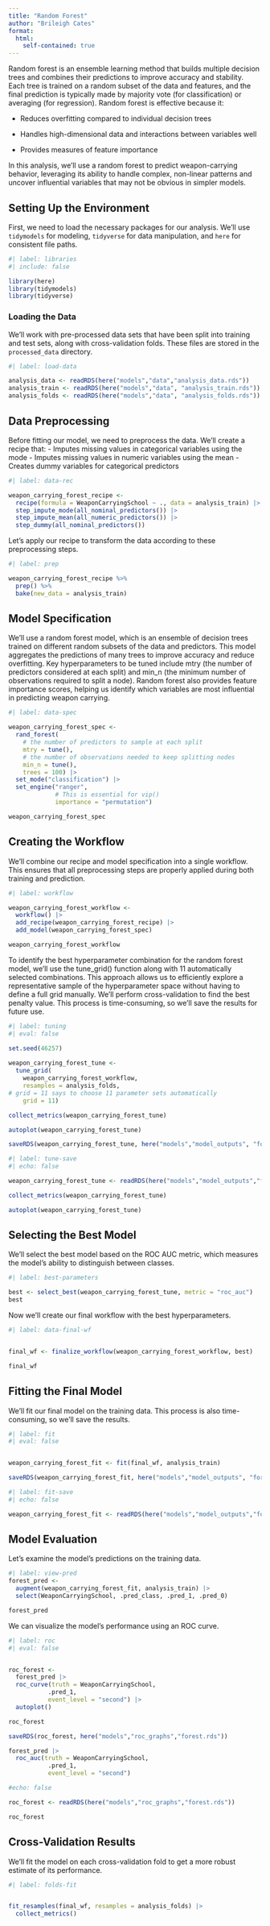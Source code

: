 ```yaml
---
title: "Random Forest"
author: "Brileigh Cates"
format:
  html:
    self-contained: true
---
```


Random forest is an ensemble learning method that builds multiple decision trees and combines their predictions to improve accuracy and stability. Each tree is trained on a random subset of the data and features, and the final prediction is typically made by majority vote (for classification) or averaging (for regression).
Random forest is effective because it:

- Reduces overfitting compared to individual decision trees

- Handles high-dimensional data and interactions between variables well

- Provides measures of feature importance

In this analysis, we’ll use a random forest to predict weapon-carrying behavior, leveraging its ability to handle complex, non-linear patterns and uncover influential variables that may not be obvious in simpler models.

## Setting Up the Environment

First, we need to load the necessary packages for our analysis. We'll use `tidymodels` for modeling, `tidyverse` for data manipulation, and `here` for consistent file paths.

```r
#| label: libraries
#| include: false

library(here)
library(tidymodels)
library(tidyverse)
```

### Loading the Data

We'll work with pre-processed data sets that have been split into training and test sets, along with cross-validation folds. These files are stored in the `processed_data` directory.

```r
#| label: load-data

analysis_data <- readRDS(here("models","data","analysis_data.rds"))
analysis_train <- readRDS(here("models","data", "analysis_train.rds"))
analysis_folds <- readRDS(here("models","data", "analysis_folds.rds"))
```

## Data Preprocessing

Before fitting our model, we need to preprocess the data. We'll create a recipe that:
- Imputes missing values in categorical variables using the mode
- Imputes missing values in numeric variables using the mean
- Creates dummy variables for categorical predictors

```r
#| label: data-rec

weapon_carrying_forest_recipe <- 
  recipe(formula = WeaponCarryingSchool ~ ., data = analysis_train) |>
  step_impute_mode(all_nominal_predictors()) |>
  step_impute_mean(all_numeric_predictors()) |> 
  step_dummy(all_nominal_predictors())
```

Let's apply our recipe to transform the data according to these preprocessing steps.

```r
#| label: prep

weapon_carrying_forest_recipe %>% 
  prep() %>% 
  bake(new_data = analysis_train) 
```

## Model Specification

We’ll use a random forest model, which is an ensemble of decision trees trained on different random subsets of the data and predictors. This model aggregates the predictions of many trees to improve accuracy and reduce overfitting. Key hyperparameters to be tuned include mtry (the number of predictors considered at each split) and min_n (the minimum number of observations required to split a node). Random forest also provides feature importance scores, helping us identify which variables are most influential in predicting weapon carrying.

```r
#| label: data-spec

weapon_carrying_forest_spec <- 
  rand_forest(
    # the number of predictors to sample at each split
    mtry = tune(), 
    # the number of observations needed to keep splitting nodes
    min_n = tune(),
    trees = 100) |>  
  set_mode("classification") |>  
  set_engine("ranger", 
             # This is essential for vip()
             importance = "permutation") 

weapon_carrying_forest_spec
```

## Creating the Workflow

We'll combine our recipe and model specification into a single workflow. This ensures that all preprocessing steps are properly applied during both training and prediction.

```r
#| label: workflow

weapon_carrying_forest_workflow <- 
  workflow() |> 
  add_recipe(weapon_carrying_forest_recipe) |>  
  add_model(weapon_carrying_forest_spec) 

weapon_carrying_forest_workflow
```

To identify the best hyperparameter combination for the random forest model, we'll use the tune_grid() function along with 11 automatically selected combinations. This approach allows us to efficiently explore a representative sample of the hyperparameter space without having to define a full grid manually. We'll perform cross-validation to find the best penalty value. This process is time-consuming, so we'll save the results for future use.

```r
#| label: tuning
#| eval: false

set.seed(46257)
  
weapon_carrying_forest_tune <-
  tune_grid(
    weapon_carrying_forest_workflow,
    resamples = analysis_folds,
# grid = 11 says to choose 11 parameter sets automatically 
    grid = 11)

collect_metrics(weapon_carrying_forest_tune)

autoplot(weapon_carrying_forest_tune)

saveRDS(weapon_carrying_forest_tune, here("models","model_outputs", "forest_tune.rds"))
```

```r
#| label: tune-save
#| echo: false

weapon_carrying_forest_tune <- readRDS(here("models","model_outputs","forest_tune.rds"))

collect_metrics(weapon_carrying_forest_tune)

autoplot(weapon_carrying_forest_tune)


```

## Selecting the Best Model

We'll select the best model based on the ROC AUC metric, which measures the model's ability to distinguish between classes.

```r
#| label: best-parameters

best <- select_best(weapon_carrying_forest_tune, metric = "roc_auc")
best
```

Now we'll create our final workflow with the best hyperparameters.

```r
#| label: data-final-wf


final_wf <- finalize_workflow(weapon_carrying_forest_workflow, best)

final_wf
```

## Fitting the Final Model

We'll fit our final model on the training data. This process is also time-consuming, so we'll save the results.

```r
#| label: fit
#| eval: false


weapon_carrying_forest_fit <- fit(final_wf, analysis_train)

saveRDS(weapon_carrying_forest_fit, here("models","model_outputs", "forest_fit.rds"))
```

```r
#| label: fit-save
#| echo: false

weapon_carrying_forest_fit <- readRDS(here("models","model_outputs","forest_fit.rds"))
```

## Model Evaluation

Let's examine the model's predictions on the training data.

```r
#| label: view-pred
forest_pred <- 
  augment(weapon_carrying_forest_fit, analysis_train) |> 
  select(WeaponCarryingSchool, .pred_class, .pred_1, .pred_0)

forest_pred

```

We can visualize the model's performance using an ROC curve.

```r
#| label: roc
#| eval: false


roc_forest <- 
  forest_pred |> 
  roc_curve(truth = WeaponCarryingSchool, 
           .pred_1, 
           event_level = "second") |> 
  autoplot()

roc_forest

saveRDS(roc_forest, here("models","roc_graphs","forest.rds"))

forest_pred |> 
  roc_auc(truth = WeaponCarryingSchool, 
           .pred_1, 
           event_level = "second")
```


```r
#echo: false

roc_forest <- readRDS(here("models","roc_graphs","forest.rds"))

roc_forest
```

## Cross-Validation Results

We'll fit the model on each cross-validation fold to get a more robust estimate of its performance.

```r
#| label: folds-fit


fit_resamples(final_wf, resamples = analysis_folds) |> 
  collect_metrics()
```

